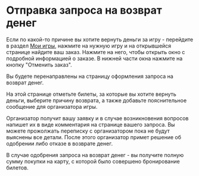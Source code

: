 
# Отправка запроса на возврат денег

Если по какой-то причине вы хотите вернуть деньги за игру - перейдите в раздел [Мои игры](/my-games), нажмите на нужную игру и на открывшейся странице найдите ваш заказ. Нажмите на него, чтобы открыть окно с подробной информацией о заказе. В нижней части окна нажмите на кнопку "Отменить заказ".

Вы будете перенаправлены на страницу оформления запроса на возврат денег.

На этой странице отметьте билеты, за которые вы хотите вернуть деньги, выберите причину возврата, а также добавьте пояснительное сообщение для организатора игры.

Организатор получит вашу заявку и в случае возникновения вопросов напишет их в виде комментария на странице вашего запроса. Вы можете прожолжать переписку с организатором пока не будут выяснены все детали. После этого организатор примет решение об одобрении либо отказе в возврате денег.

В случае одобрения запроса на возврат денег - вы получите полную сумму покупки на карту, с которой было совершено бронирование билетов.

